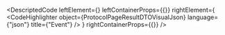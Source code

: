 
<DescriptedCode
  leftElement={<ProtocolPageResultDTODesc />}
  leftContainerProps={{}}
  rightElement={
    <CodeHighlighter
      object={ProtocolPageResultDTOVisualJson}
      language={"json"}
      title={"Event"}
    />
  }
  rightContainerProps={{}}
/>
